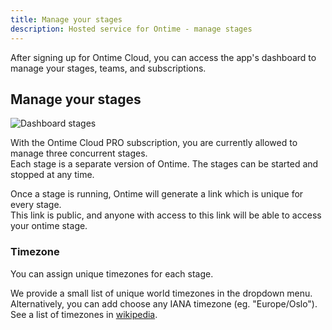 ```yaml
---
title: Manage your stages
description: Hosted service for Ontime - manage stages
---
```


After signing up for Ontime Cloud, you can access the app's dashboard to manage your stages, teams, and subscriptions.

## Manage your stages

![Dashboard stages](../../../assets/ontime-cloud/dashboard-stages.png)

With the Ontime Cloud PRO subscription, you are currently allowed to manage three concurrent stages. \
Each stage is a separate version of Ontime. The stages can be started and stopped at any time.

Once a stage is running, Ontime will generate a link which is unique for every stage. \
This link is public, and anyone with access to this link will be able to access your ontime stage.
### Timezone
You can assign unique timezones for each stage.

We provide a small list of unique world timezones in the dropdown menu. \
Alternatively, you can add choose any IANA timezone (eg. "Europe/Oslo").\
See a list of timezones in [wikipedia](https://en.wikipedia.org/wiki/List_of_tz_database_time_zones).

